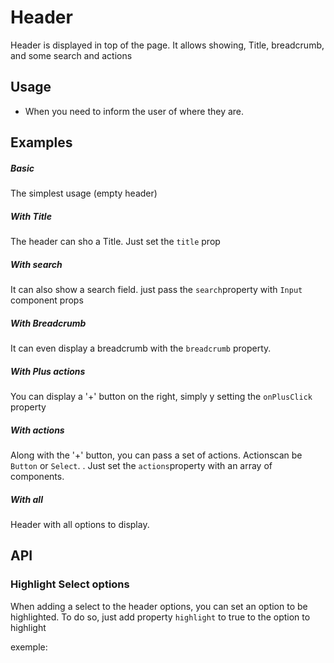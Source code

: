 
<Meta of={KitHeaderStories} />

# Header
Header is displayed in top of the page. It allows showing, Title, breadcrumb, and some search and actions

## Usage

- When you need to inform the user of where they are.

## Examples

##### Basic
The simplest usage (empty header)

<CustomCanvas content={Exemples.Basic} source={Sources.Basic} id="header-basic" />

##### With Title
The header can sho a Title. Just set the `title` prop

<CustomCanvas content={Exemples.Title} source={Sources.Title} id="header-title" />

##### With search
It can also show a search field. just pass the `search`property with `Input` component props

<CustomCanvas content={Exemples.Search} source={Sources.Search} id="header-search" />

##### With Breadcrumb
It can even display a breadcrumb with the `breadcrumb` property.

<CustomCanvas content={Exemples.Breadcrumb} source={Sources.Breadcrumb} id="header-breadcrumd" />

##### With Plus actions
You can display a '+' button on the right, simply y setting the `onPlusClick` property

<CustomCanvas content={Exemples.PlusAction} source={Sources.PlusAction} id="header-plus" />

##### With actions
Along with the '+' button, you can pass a set of actions. Actionscan be `Button` or `Select`. . Just set the `actions`property with an array of components.

<CustomCanvas content={Exemples.Actions} source={Sources.Actions} id="header-actions" />

##### With all

Header with all options to display.

<CustomCanvas content={Exemples.All} source={Sources.All} id="header-all" />


## API

<Canvas of={KitHeaderStories.Api} />

<Controls of={KitHeaderStories.Api} />


### Highlight Select options

When adding a select to the header options, you can set an option to be highlighted.
To do so, just add property `highlight` to true to the option to highlight

exemple: 

```jsx
[
    {
        value: 'view',
        icon: ControlOutlined,
        label: "Vue"
    },
    {
        value: 'save',
        icon: ControlOutlined,
        label: "Enregistrer la vue",
        highlight: true,
    }
];
```
